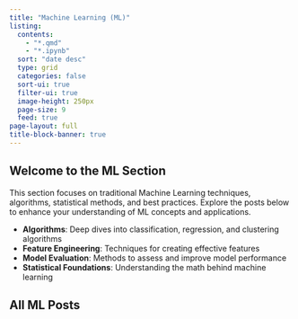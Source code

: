 ```yaml
---
title: "Machine Learning (ML)"
listing:
  contents: 
    - "*.qmd"
    - "*.ipynb"
  sort: "date desc"
  type: grid
  categories: false
  sort-ui: true
  filter-ui: true
  image-height: 250px
  page-size: 9
  feed: true
page-layout: full
title-block-banner: true
---
```


::: {.section-card .ml-section}
## Welcome to the ML Section

This section focuses on traditional Machine Learning techniques, algorithms, statistical methods, and best practices. Explore the posts below to enhance your understanding of ML concepts and applications.

- **Algorithms**: Deep dives into classification, regression, and clustering algorithms
- **Feature Engineering**: Techniques for creating effective features
- **Model Evaluation**: Methods to assess and improve model performance
- **Statistical Foundations**: Understanding the math behind machine learning
:::

## All ML Posts 